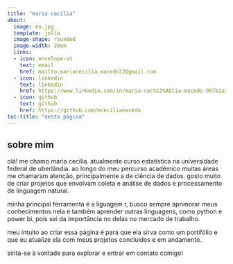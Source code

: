 ---
title: "maria cecília"
about:
  image: eu.jpg
  template: jolla
  image-shape: rounded
  image-width: 20em 
  links:
  - icon: envelope-at
    text: email
    href: mailto:mariacecilia.macedo22@gmail.com
  - icon: linkedin
    text: linkedin
    href: https://www.linkedin.com/in/maria-cec%C3%ADlia-macedo-997b1a317/
  - icon: github
    text: github
    href: https://github.com/mceciliamacedo
toc-title: "nesta página"
---

## sobre mim 

olá! me chamo maria cecília. atualmente curso estatística na universidade federal de uberlândia. ao longo do meu percurso acadêmico muitas áreas me chamaram atenção, principalmente a de ciência de dados. gosto muito de criar projetos que envolvam coleta e análise de dados e processamento de linguagem natural. 

minha principal ferramenta é a liguagem r, busco sempre aprimorar meus conhecimentos nela e também aprender outras linguagens, como python e power bi, pois sei da importância no delas no mercado de trabalho.

meu intuito ao criar essa página é para que ela sirva como um portifólio e que eu atualize ela com meus projetos concluídos e em andamento.

sinta-se à vontade para explorar e entrar em contato comigo!

